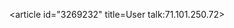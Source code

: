 <article id="3269232" title=User talk:71.101.250.72>
	<talkpage id="3269232" title="User talk:71.101.250.72">
{{OW}}
	</talkpage>
</article>
